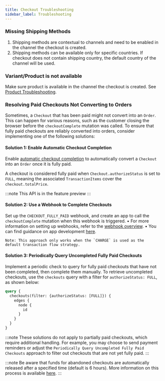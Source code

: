 ```yaml
---
title: Checkout Troubleshooting
sidebar_label: Troubleshooting
---
```



### Missing Shipping Methods

1. Shipping methods are contextual to channels and need to be enabled in the channel the checkout is created.
2. Shipping methods can be available only for specific countries. If checkout does not contain shipping country, the default country of the channel will be used.

### Variant/Product is not available

Make sure product is available in the channel the checkout is created. See [Product Troubleshooting](/developer/products/troubleshooting.mdx).

### Resolving Paid Checkouts Not Converting to Orders

Sometimes, a `Checkout` that has been paid might not convert into an `Order`.
This can happen for various reasons, such as the customer closing the browser before the `checkoutComplete` mutation was called.
To ensure that fully paid checkouts are reliably converted into orders, consider implementing one of the following solutions:

#### Solution 1: Enable Automatic Checkout Completion

<FeaturePreview />

Enable [automatic checkout completion](/developer/payments/transactions#automatic-checkout-completion)
to automatically convert a `Checkout` into an `Order` once it is fully paid.

A checkout is considered fully paid when `Checkout.authorizeStatus` is set to `FULL`, meaning the associated `TransactionItems` cover the `checkout.totalPrice`.

:::note
This API is in the feature preview
:::

#### Solution 2: Use a Webhook to Complete Checkouts

Set up the `CHECKOUT_FULLY_PAID` webhook, and create an app to call the `checkoutComplete` mutation when this webhook is triggered.
	•	For more information on setting up webhooks, refer to the [webhook overview](/developer/extending/webhooks/overview).
	•	You can find guidance on app development [here](/developer/extending/apps/overview).

	Note: This approach only works when the `CHARGE` is used as the default transaction flow strategy.

#### Solution 3: Periodically Query Uncompleted Fully Paid Checkouts

Implement a periodic check to query for fully paid checkouts that have not been completed, then complete them manually.
To retrieve uncompleted checkouts, use the `checkouts` query with a filter for `authorizeStatus: FULL`, as shown below:

```graphql
query {
  checkouts(filter: {authorizeStatus: [FULL]}) {
    edges {
      node {
        id
      }
    }
  }
}
```

:::note
These solutions do not apply to partially paid checkouts, which require additional handling.
For example, you may choose to send payment reminders or adjust the `Periodically Query Uncompleted Fully Paid Checkouts`
approach to filter out checkouts that are not yet fully paid.
:::

:::note
Be aware that funds for abandoned checkouts are automatically released after a specified time (default is 6 hours).
More information on this process is available [here](/developer/checkout/lifecycle#releasing-funds-for-abandoned-checkouts).
:::
